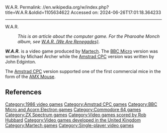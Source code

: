 W.A.R.
Permalink: //en.wikipedia.org/w/index.php?title=W.A.R.&oldid=1105634622
Accessed on: 2024-06-26T17:01:18.364233



------
W.A.R.
:''This is an article about the computer game. For the Pharoahe Monch album, see [[W.A.R. (We Are Renegades)]]''.

{{Infobox video game
|title = 
|image = WARBoxShotCommodore64.jpg
|caption = Cover art
|developer = Software Communications<ref>[http://www.mobygames.com/game/war ''W.A.R.''] at [[MobyGames]]</ref>
|publisher = Martech<ref name="gamefaqs">[http://www.gamefaqs.com/c64/572191-war/data ''W.A.R.''] at [[GameFAQs]]</ref>
|designer =
|composer = [[Rob Hubbard]]
|released = {{vgrelease|NA|1986<ref name="gamefaqs"/>|EU|September 1986<ref name="gamefaqs"/>}}
|genre = [[Scrolling shooter]]<ref name="gamefaqs"/>
|modes = [[Single-player video game|Single-player]]
|platforms = [[Acorn Electron]], [[Amstrad CPC]], [[BBC Micro]], [[Commodore 64]],<ref name="gamefaqs"/> [[ZX Spectrum]]
}}

'''''W.A.R.''''' is a video game produced by [[Martech]]. The [[BBC Micro]] version was written by Michael Archer while the [[Amstrad CPC]] version was written by John Edginton.{{Citation needed|date=January 2020}}

The [[Amstrad CPC]] version supported one of the first commercial mice in the form of the [[AMX Mouse]].{{Citation needed|date=January 2020}}

==References==
{{reflist}}

[[Category:1986 video games]]
[[Category:Amstrad CPC games]]
[[Category:BBC Micro and Acorn Electron games]]
[[Category:Commodore 64 games]]
[[Category:ZX Spectrum games]]
[[Category:Video games scored by Rob Hubbard]]
[[Category:Video games developed in the United Kingdom]]
[[Category:Martech games]]
[[Category:Single-player video games]]


{{scroll-shooter-videogame-stub}}